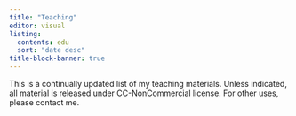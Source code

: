 ```yaml
---
title: "Teaching"
editor: visual
listing:
  contents: edu
  sort: "date desc"
title-block-banner: true
---
```


This is a continually updated list of my teaching materials. Unless indicated, all material is released under CC-NonCommercial license. For other uses, please contact me.
